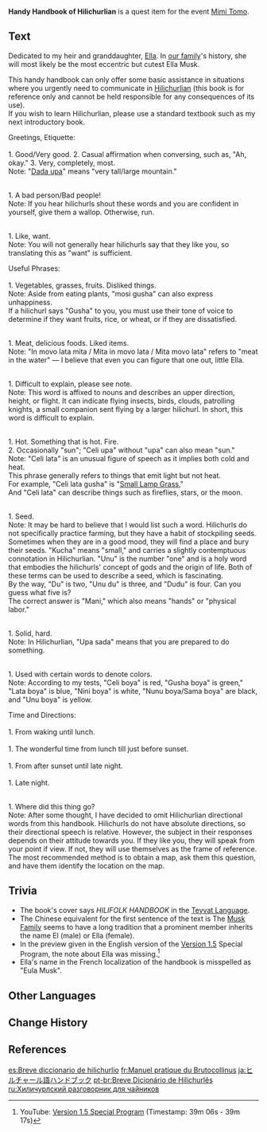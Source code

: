 {{Book Infobox
|image       = Item Handy Handbook of Hilichurlian.png
|type        = Quest Items
|quality     = 4
|description = A handbook of [[Hilichurlian]] written by the folklorist [[Ella Musk]], though its practical use has yet to be tested in the field.
|source1     = [[Mimi Tomo]] Event: [[Mimi Tomo (Quest)]]
}}
'''Handy Handbook of Hilichurlian''' is a quest item for the event [[Mimi Tomo]].

==Text==
Dedicated to my heir and granddaughter, [[Ella Musk|Ella]]. In [[Musk Family|our family]]'s history, she will most likely be the most eccentric but cutest Ella Musk.

This handy handbook can only offer some basic assistance in situations where you urgently need to communicate in [[Hilichurlian]] (this book is for reference only and cannot be held responsible for any consequences of its use).<br />
If you wish to learn Hilichurlian, please use a standard textbook such as my next introductory book.

Greetings, Etiquette:<br />
{{Color|buzzword|"Da/Dada"}}<br />
1. Good/Very good. 2. Casual affirmation when conversing, such as, "Ah, okay." 3. Very, completely, most.<br />
Note: "[[Dadaupa Gorge|Dada upa]]" means "very tall/large mountain."

{{Color|buzzword|"Ika ya/Ika yaya/Ya ika/Yaya ika"}}<br />
1. A bad person/Bad people!<br />
Note: If you hear hilichurls shout these words and you are confident in yourself, give them a wallop. Otherwise, run.

{{Color|buzzword|"Muhe"}}<br />
1. Like, want.<br />
Note: You will not generally hear hilichurls say that they like you, so translating this as "want" is sufficient.

Useful Phrases:<br />
{{Color|buzzword|"Gusha"}}<br />
1. Vegetables, grasses, fruits. Disliked things.<br />
Note: Aside from eating plants, "mosi gusha" can also express unhappiness.<br />
If a hilichurl says "Gusha" to you, you must use their tone of voice to determine if they want fruits, rice, or wheat, or if they are dissatisfied.

{{Color|buzzword|"Mita"}}<br />
1. Meat, delicious foods. Liked items.<br />
Note: "In movo lata mita / Mita in movo lata / Mita movo lata" refers to "meat in the water" &mdash; I believe that even you can figure that one out, little Ella.

{{Color|buzzword|"Upano"}}<br />
1. Difficult to explain, please see note.<br />
Note: This word is affixed to nouns and describes an upper direction, height, or flight. It can indicate flying insects, birds, clouds, patrolling knights, a small companion sent flying by a larger hilichurl. In short, this word is difficult to explain.

{{Color|buzzword|"Celi"}}<br />
1. Hot. Something that is hot. Fire.<br />
2. Occasionally "sun"; "Celi upa" without "upa" can also mean "sun."<br />
Note: "Celi lata" is an unusual figure of speech as it implies both cold and heat.<br />
This phrase generally refers to things that emit light but not heat.<br />
For example, "Celi lata gusha" is "[[Small Lamp Grass]],"<br />
And "Celi lata" can describe things such as fireflies, stars, or the moon.

{{Color|buzzword|"Kucha gusha/Unu gusha"}}<br />
1. Seed.<br />
Note: It may be hard to believe that I would list such a word. Hilichurls do not specifically practice farming, but they have a habit of stockpiling seeds. Sometimes when they are in a good mood, they will find a place and bury their seeds. "Kucha" means "small," and carries a slightly contemptuous connotation in Hilichurlian. "Unu" is the number "one" and is a holy word that embodies the hilichurls' concept of gods and the origin of life. Both of these terms can be used to describe a seed, which is fascinating.<br />
By the way, "Du" is two, "Unu du" is three, and "Dudu" is four. Can you guess what five is?<br />
The correct answer is "Mani," which also means "hands" or "physical labor."

{{Color|buzzword|"Sada"}}<br />
1. Solid, hard.<br />
Note: In Hilichurlian, "Upa sada" means that you are prepared to do something.

{{Color|buzzword|"Boya"}}<br />
1. Used with certain words to denote colors.<br />
Note: According to my tests, "Celi boya" is red, "Gusha boya" is green," "Lata boya" is blue, "Nini boya" is white, "Nunu boya/Sama boya" are black, and "Unu boya" is yellow.

Time and Directions:<br />
{{Color|buzzword|"Aba mosi dada"}}<br />
1. From waking until lunch.<br />
{{Color|buzzword|"Unta mosi dada"}}<br />
1. The wonderful time from lunch till just before sunset.<br />
{{Color|buzzword|"Mosi aba nunu"}}<br />
1. From after sunset until late night.<br />
{{Color|buzzword|"Unta nunu"}}<br />
1. Late night.

{{Color|buzzword|"Du ya zido dala?"}}<br />
1. Where did this thing go?<br />
Note: After some thought, I have decided to omit Hilichurlian directional words from this handbook. Hilichurls do not have absolute directions, so their directional speech is relative. However, the subject in their responses depends on their attitude towards you. If they like you, they will speak from your point if view. If not, they will use themselves as the frame of reference.<br />
The most recommended method is to obtain a map, ask them this question, and have them identify the location on the map.

==Trivia==
*The book's cover says ''HILIFOLK HANDBOOK'' in the [[Teyvat Language]].
* The Chinese equivalent for the first sentence of the text is {{zh|献给我终会继承「艾拉」之名的孙女|tl=Dedicated to my granddaughter who will eventually inherit the name 'Ella'.}} The [[Musk Family]] seems to have a long tradition that a prominent member inherits the name El (male) or Ella (female).
* In the preview given in the English version of the [[Version 1.5]] Special Program, the note about Ella was missing.<ref>YouTube: [https://youtu.be/wgNiGj1nGYE?t=2346 Version 1.5 Special Program] (Timestamp: 39m 06s - 39m 17s)</ref>
* Ella's name in the French localization of the handbook is misspelled as "Eula Musk".

==Other Languages==
{{Other Languages
|en      = Handy Handbook of Hilichurlian
|zhs     = 丘丘语速查手册
|zhs_rm  = Qiūqiū Yǔ Sù Chá Shǒucè
|zht     = 丘丘語速查手冊
|zht_rm  = Qiūqiū Yǔ Sù Chá Shǒucè
|zh_tl   = Hilichurlian Quick Reference Handbook
|ja      = ヒルチャール語ハンドブック
|ja_rm   = Hiruchaarugo Handobukku
|ja_tl   = Hilichurlian Handbook
|ko      = 츄츄어 핸드북
|ko_rm   = Chuchu'eo Haendeubuk
|ko_tl   = Hilichurlian Handbook
|es      = Breve diccionario de hilichurlio
|es_tl   = Brief Dictionary of Hilichurlian
|fr      = Manuel pratique du Brutocollinus
|fr_tl   = Handy Manual of Hilichurlian
|ru      = Хиличурлский разговорник для чайников
|ru_tl   = Hilichurlian Phrasebook for Dummies
|th      = คู่มือภาษา Hilichurl ฉบับพกพา
|th_rm   = Khumue Phasa Hilichurl Chabap Phokpha
|th_tl   = Portable Hilichurlian Manual
|vi      = Sổ Tay Tra Cứu Tiếng Hilichurl
|vi_tl   = 
|de      = Kompaktes Wörterbuch für Hilichurlisch
|de_tl   = Compact Dictionary for Hilichurlian
|id      = Buku Panduan Bahasa Hilichurl
|id_tl   = Guidebook of Hilichurlian
|pt      = Breve Dicionário de Hilichurlês
|pt_tl   = 
|tr      = Pratik Dağ Yabanisi Dili El Kitabı
|tr_tl   = 
|it      = Manuale pratico hilichurliano
|it_tl   = Hilichurlian Practical Manual
}}

==Change History==
{{Change History|1.5}}

==References==
{{Reflist}}

[[es:Breve diccionario de hilichurlio]]
[[fr:Manuel pratique du Brutocollinus]]
[[ja:ヒルチャール語ハンドブック]]
[[pt-br:Breve Dicionário de Hilichurlês]]
[[ru:Хиличурлский разговорник для чайников]]